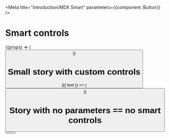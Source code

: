 
<Meta title="Introduction/MDX Smart" parameters={{component: Button}} />


# Smart controls
<ComponentSource of={Button} title='Component source' />

<PropsTable of={Button} />


<Preview>
  <Story name="smart story">
    {(props) => (
      <Button label="default" {...props}/>
    )}  
  </Story>
</Preview>


# Small story with custom controls

<Preview>
  <Story name="small story" 
    controls={{
      text: {type: 'text', value: 'Hello'},
    }}
    >
    {({ text }) => (
      <Button label={text}/>
    )}  
  </Story>
</Preview>


# Story with no parameters == no smart controls

<Preview>
  <Story name="no controls">
      <Button label="Hello"/>
      <Button label="Second button"/>
  </Story>
</Preview>
